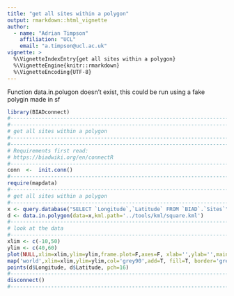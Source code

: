 ```yaml
--- 
title: "get all sites within a polygon"
output: rmarkdown::html_vignette
author: 
  - name: "Adrian Timpson"
    affiliation: "UCL"
    email: "a.timpson@ucl.ac.uk"
vignette: >
  %\VignetteIndexEntry{get all sites within a polygon}
  %\VignetteEngine{knitr::rmarkdown}
  %\VignetteEncoding{UTF-8}
---
```


Function data.in.polugon doesn't exist, this could be run using a fake polygin made in sf

```r

library(BIADconnect)
#--------------------------------------------------------------------------------------
#--------------------------------------------------------------------------------------
# get all sites within a polygon
#--------------------------------------------------------------------------------------
#--------------------------------------------------------------------------------------
# Requirements first read:
# https://biadwiki.org/en/connectR
#--------------------------------------------------------------------------------------
conn  <-  init.conn()
#--------------------------------------------------------------------------------------
require(mapdata)
#--------------------------------------------------------------------------------------
# get all sites within a polygon
#--------------------------------------------------------------------------------------
x <- query.database("SELECT `Longitude`,`Latitude` FROM `BIAD`.`Sites`", conn=conn)
d <- data.in.polygon(data=x,kml.path='../tools/kml/square.kml')
#--------------------------------------------------------------------------------------
# look at the data
#--------------------------------------------------------------------------------------
xlim <- c(-10,50)
ylim <- c(40,60)
plot(NULL,xlim=xlim,ylim=ylim,frame.plot=F,axes=F, xlab='',ylab='',main='square')
map('world',xlim=xlim,ylim=ylim,col='grey90',add=T, fill=T, border='grey')
points(d$Longitude, d$Latitude, pch=16)
#--------------------------------------------------------------------------------------
disconnect()
#--------------------------------------------------------------------------------------
```
